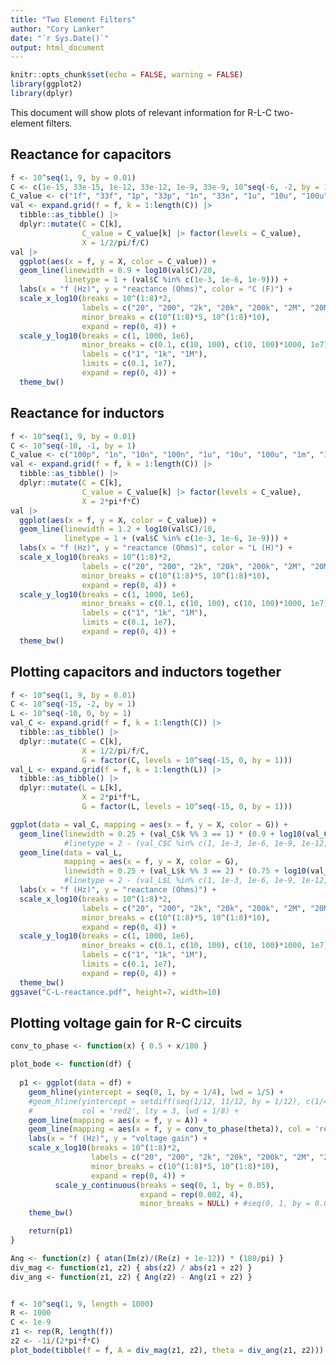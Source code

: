 ```yaml
---
title: "Two Element Filters"
author: "Cory Lanker"
date: "`r Sys.Date()`"
output: html_document
---
```


```r
knitr::opts_chunk$set(echo = FALSE, warning = FALSE)
library(ggplot2)
library(dplyr)
```

This document will show plots of relevant information for R-L-C two-element 
filters.

## Reactance for capacitors
```r
f <- 10^seq(1, 9, by = 0.01)
C <- c(1e-15, 33e-15, 1e-12, 33e-12, 1e-9, 33e-9, 10^seq(-6, -2, by = 1))
C_value <- c("1f", "33f", "1p", "33p", "1n", "33n", "1u", "10u", "100u", "1000u", "10000u")
val <- expand.grid(f = f, k = 1:length(C)) |>
  tibble::as_tibble() |>
  dplyr::mutate(C = C[k], 
                C_value = C_value[k] |> factor(levels = C_value),
                X = 1/2/pi/f/C)
val |>
  ggplot(aes(x = f, y = X, color = C_value)) +
  geom_line(linewidth = 0.9 + log10(val$C)/20,
            linetype = 1 + (val$C %in% c(1e-3, 1e-6, 1e-9))) +
  labs(x = "f (Hz)", y = "reactance (Ohms)", color = "C (F)") +
  scale_x_log10(breaks = 10^(1:8)*2,
                labels = c("20", "200", "2k", "20k", "200k", "2M", "20M", "200M"),
                minor_breaks = c(10^(1:8)*5, 10^(1:8)*10),
                expand = rep(0, 4)) + 
  scale_y_log10(breaks = c(1, 1000, 1e6),
                minor_breaks = c(0.1, c(10, 100), c(10, 100)*1000, 1e7),
                labels = c("1", "1k", "1M"),
                limits = c(0.1, 1e7),
                expand = rep(0, 4)) +
  theme_bw()
```

## Reactance for inductors
```r
f <- 10^seq(1, 9, by = 0.01)
C <- 10^seq(-10, -1, by = 1)
C_value <- c("100p", "1n", "10n", "100n", "1u", "10u", "100u", "1m", "10m", "100m")
val <- expand.grid(f = f, k = 1:length(C)) |>
  tibble::as_tibble() |>
  dplyr::mutate(C = C[k], 
                C_value = C_value[k] |> factor(levels = C_value),
                X = 2*pi*f*C)
val |>
  ggplot(aes(x = f, y = X, color = C_value)) +
  geom_line(linewidth = 1.2 + log10(val$C)/10,
            linetype = 1 + (val$C %in% c(1e-3, 1e-6, 1e-9))) +
  labs(x = "f (Hz)", y = "reactance (Ohms)", color = "L (H)") +
  scale_x_log10(breaks = 10^(1:8)*2,
                labels = c("20", "200", "2k", "20k", "200k", "2M", "20M", "200M"),
                minor_breaks = c(10^(1:8)*5, 10^(1:8)*10),
                expand = rep(0, 4)) + 
  scale_y_log10(breaks = c(1, 1000, 1e6),
                minor_breaks = c(0.1, c(10, 100), c(10, 100)*1000, 1e7),
                labels = c("1", "1k", "1M"),
                limits = c(0.1, 1e7),
                expand = rep(0, 4)) +
  theme_bw()
```


## Plotting capacitors and inductors together

```r
f <- 10^seq(1, 9, by = 0.01)
C <- 10^seq(-15, -2, by = 1)
L <- 10^seq(-10, 0, by = 1)
val_C <- expand.grid(f = f, k = 1:length(C)) |>
  tibble::as_tibble() |>
  dplyr::mutate(C = C[k], 
                X = 1/2/pi/f/C,
                G = factor(C, levels = 10^seq(-15, 0, by = 1)))
val_L <- expand.grid(f = f, k = 1:length(L)) |>
  tibble::as_tibble() |>
  dplyr::mutate(L = L[k], 
                X = 2*pi*f*L,
                G = factor(L, levels = 10^seq(-15, 0, by = 1)))

ggplot(data = val_C, mapping = aes(x = f, y = X, color = G)) +
  geom_line(linewidth = 0.25 + (val_C$k %% 3 == 1) * (0.9 + log10(val_C$C)/20)) +
            #linetype = 2 - (val_C$C %in% c(1, 1e-3, 1e-6, 1e-9, 1e-12, 1e-15))) +
  geom_line(data = val_L, 
            mapping = aes(x = f, y = X, color = G),
            linewidth = 0.25 + (val_L$k %% 3 == 2) * (0.75 + log10(val_L$L)/20)) +
            #linetype = 2 - (val_L$L %in% c(1, 1e-3, 1e-6, 1e-9, 1e-12, 1e-15))) +
  labs(x = "f (Hz)", y = "reactance (Ohms)") +
  scale_x_log10(breaks = 10^(1:8)*2,
                labels = c("20", "200", "2k", "20k", "200k", "2M", "20M", "200M"),
                minor_breaks = c(10^(1:8)*5, 10^(1:8)*10),
                expand = rep(0, 4)) + 
  scale_y_log10(breaks = c(1, 1000, 1e6),
                minor_breaks = c(0.1, c(10, 100), c(10, 100)*1000, 1e7),
                labels = c("1", "1k", "1M"),
                limits = c(0.1, 1e7),
                expand = rep(0, 4)) +
  theme_bw()
ggsave("C-L-reactance.pdf", height=7, width=10)
```

## Plotting voltage gain for R-C circuits

```r
conv_to_phase <- function(x) { 0.5 + x/180 }

plot_bode <- function(df) {
  
  p1 <- ggplot(data = df) +
    geom_hline(yintercept = seq(0, 1, by = 1/4), lwd = 1/5) +
    #geom_hline(yintercept = setdiff(seq(1/12, 11/12, by = 1/12), c(1/4, 1/2, 3/4)),
    #           col = 'red2', lty = 3, lwd = 1/8) +
    geom_line(mapping = aes(x = f, y = A)) +
    geom_line(mapping = aes(x = f, y = conv_to_phase(theta)), col = 'red2', lty = 2) +
    labs(x = "f (Hz)", y = "voltage gain") +
    scale_x_log10(breaks = 10^(1:8)*2,
                  labels = c("20", "200", "2k", "20k", "200k", "2M", "20M", "200M"),
                  minor_breaks = c(10^(1:8)*5, 10^(1:8)*10),
                  expand = rep(0, 4)) + 
          scale_y_continuous(breaks = seq(0, 1, by = 0.05), 
                             expand = rep(0.002, 4),
                             minor_breaks = NULL) + #seq(0, 1, by = 0.05)) +
    theme_bw()

    return(p1)
}
```

```r
Ang <- function(z) { atan(Im(z)/(Re(z) + 1e-12)) * (180/pi) }
div_mag <- function(z1, z2) { abs(z2) / abs(z1 + z2) }
div_ang <- function(z1, z2) { Ang(z2) - Ang(z1 + z2) }


f <- 10^seq(1, 9, length = 1000)
R <- 1000
C <- 1e-9
z1 <- rep(R, length(f))
z2 <- -1i/(2*pi*f*C)
plot_bode(tibble(f = f, A = div_mag(z1, z2), theta = div_ang(z1, z2)))
```

